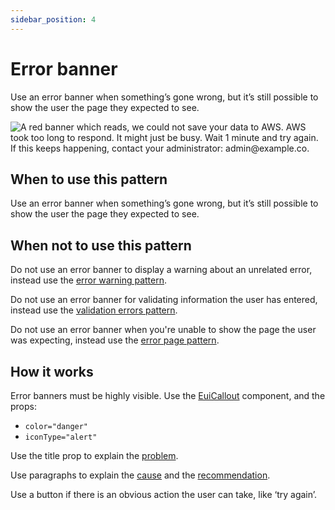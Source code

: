```yaml
---
sidebar_position: 4
---
```


# Error banner

Use an error banner when something’s gone wrong, but it’s still possible to show the user the page they expected to see.

![A red banner which reads, we could not save your data to AWS. AWS took too long to respond. It might just be busy. Wait 1 minute and try again. If this keeps happening, contact your administrator: admin@example.co.](./images/error-banner.webp)

## When to use this pattern

Use an error banner when something’s gone wrong, but it’s still possible to show the user the page they expected to see.

## When not to use this pattern

Do not use an error banner to display a warning about an unrelated error, instead use the [error warning pattern](./error-warning.mdx).

Do not use an error banner for validating information the user has entered, instead use the [validation errors pattern](./error-validation.mdx).

Do not use an error banner when you're unable to show the page the user was expecting, instead use the [error page pattern](./error-page.mdx).

## How it works

Error banners must be highly visible. Use the [EuiCallout](../../components/display/callout.mdx) component, and the props:
- `color="danger"`
- `iconType="alert"`

Use the title prop to explain the [problem](./how-to-write-good-error-messages.mdx#1-the-problem).

Use paragraphs to explain the [cause](./how-to-write-good-error-messages.mdx#2-the-cause) and the [recommendation](./how-to-write-good-error-messages.mdx#3-the-recommendation).

Use a button if there is an obvious action the user can take, like ‘try again’.
